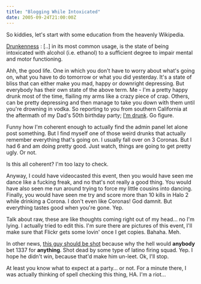 ```yaml
---
title: "Blogging While Intoxicated"
date: 2005-09-24T21:00:00Z
---
```


So kiddies, let's start with some education from the heavenly Wikipedia.

[Drunkenness][1]
:   [..] in its most common usage, is the state of being intoxicated with alcohol (i.e. ethanol) to a sufficient degree to impair mental and motor functioning.

Ahh, the good life. One in which you don't have to worry about what's going on, what you have to do tomorrow or what you did yesterday. It's a state of bliss that can either make you mad, happy or downright depressing. But everybody has their own state of the above term. Me - I'm a pretty happy drunk most of the time, flailing my arms like a crazy piece of crap. Others, can be pretty depressing and then manage to take you down with them until you're drowning in vodka. So reporting to you from southern California at the aftermath of my Dad's 50th birthday party; [I'm drunk][2]. Go figure.

Funny how I'm coherent enough to actually find the admin panel let alone post something. But I find myself one of those weird drunks that actually remember everything that's going on. I usually fall over on 3 Coronas. But I had 6 and am doing pretty good. Just watch, things are going to get pretty ugly. Or not.

Is this all coherent? I'm too lazy to check.

Anyway, I could have videocasted this event, then you would have seen me dance like a fucking freak, and no that's not really a good thing. You would have also seen me run around trying to force my little cousins into dancing. Finally, you would have seen me try and score more than 10 kills in Halo 2 while drinking a Corona. I don't even like Coronas! God damnit. But everything tastes good when you're gone. Yep.

Talk about raw, these are like thoughts coming right out of my head... no I'm lying. I actually tried to edit this. I'm sure there are pictures of this event, I'll make sure that Flickr gets some lovin' once I get copies. Bahaha. Meh.

In other news, [this guy should be shot][3] because why the hell would **anybody** bet 1337 for **anything**. Shot dead by some type of latino firing squad. Yep. I hope he didn't win, because that'd make him un-leet. Ok, I'll stop.

At least you know what to expect at a party... or not. For a minute there, I was actually thinking of spell checking this thing, HA. I'm a riot...

[1]: http://en.wikipedia.org/wiki/Drunk
[2]: http://en.wikipedia.org/wiki/Drunk#Excessive_doses
[3]: http://www.flickr.com/photos/diffusio/46077397/

